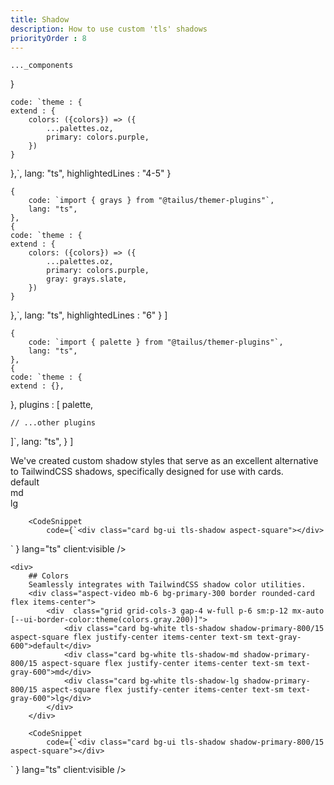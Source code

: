 ```yaml
---
title: Shadow
description: How to use custom 'tls' shadows
priorityOrder : 8
---
```



    ..._components
}

    code: `theme : {
    extend : {
        colors: ({colors}) => ({
            ...palettes.oz,
            primary: colors.purple,
        })
    }
},`,
    lang: "ts",
    highlightedLines : "4-5"
}

    {
        code: `import { grays } from "@tailus/themer-plugins"`,
        lang: "ts",
    },
    {
    code: `theme : {
    extend : {
        colors: ({colors}) => ({
            ...palettes.oz,
            primary: colors.purple,
            gray: grays.slate,
        })
    }
},`,
    lang: "ts",
    highlightedLines : "6"
  }
]

    {
        code: `import { palette } from "@tailus/themer-plugins"`,
        lang: "ts",
    },
    {
    code: `theme : {
    extend : {},
},
plugins : [
    palette,

    // ...other plugins
]`,
    lang: "ts",
  }
]

<div className="space-y-20">
    <div>
        We've created custom shadow styles that serve as an excellent alternative to TailwindCSS shadows, specifically designed for use with cards.
        <div class="aspect-video mb-6 bg-white border rounded-card flex items-center">
            <div  class="grid grid-cols-3 gap-4 w-full p-6 sm:p-12 mx-auto [--ui-border-color:theme(colors.gray.200)]">
                <div class="card bg-white tls-shadow shadow-gray-950/[0.07] aspect-square flex justify-center items-center text-sm text-gray-600">default</div>
                <div class="card bg-white tls-shadow-md shadow-gray-950/[0.07] aspect-square flex justify-center items-center text-sm text-gray-600">md</div>
                <div class="card bg-white tls-shadow-lg shadow-gray-950/[0.07] aspect-square flex justify-center items-center text-sm text-gray-600">lg</div>
            </div>
        </div>

        <CodeSnippet
            code={`<div class="card bg-ui tls-shadow aspect-square"></div>
<div class="card bg-ui tls-shadow-md aspect-square"></div>
<div class="card bg-ui tls-shadow-lg aspect-square"></div>`
            }
            lang="ts"
            client:visible
        />
    </div>

    <div>
        ## Colors
        Seamlessly integrates with TailwindCSS shadow color utilities.
        <div class="aspect-video mb-6 bg-primary-300 border rounded-card flex items-center">
            <div  class="grid grid-cols-3 gap-4 w-full p-6 sm:p-12 mx-auto [--ui-border-color:theme(colors.gray.200)]">
                <div class="card bg-white tls-shadow shadow-primary-800/15 aspect-square flex justify-center items-center text-sm text-gray-600">default</div>
                <div class="card bg-white tls-shadow-md shadow-primary-800/15 aspect-square flex justify-center items-center text-sm text-gray-600">md</div>
                <div class="card bg-white tls-shadow-lg shadow-primary-800/15 aspect-square flex justify-center items-center text-sm text-gray-600">lg</div>
            </div>
        </div>

        <CodeSnippet
            code={`<div class="card bg-ui tls-shadow shadow-primary-800/15 aspect-square"></div>
<div class="card bg-ui tls-shadow-md shadow-primary-800/15 aspect-square"></div>
<div class="card bg-ui tls-shadow-lg shadow-primary-800/15 aspect-square"></div>`
            }
            lang="ts"
            client:visible
        />
    </div>
</div>